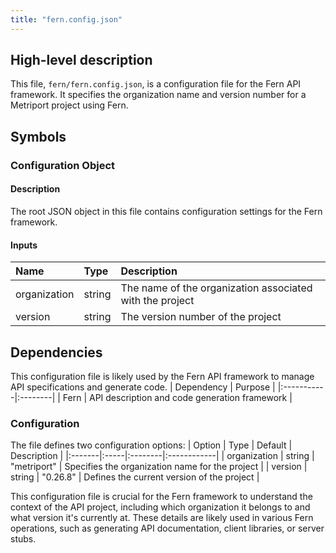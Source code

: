 ```yaml
---
title: "fern.config.json"
---
```


## High-level description
This file, `fern/fern.config.json`, is a configuration file for the Fern API framework. It specifies the organization name and version number for a Metriport project using Fern.

## Symbols

### Configuration Object
#### Description
The root JSON object in this file contains configuration settings for the Fern framework.

#### Inputs
| Name | Type | Description |
|:-----|:-----|:------------|
| organization | string | The name of the organization associated with the project |
| version | string | The version number of the project |

## Dependencies
This configuration file is likely used by the Fern API framework to manage API specifications and generate code.
| Dependency | Purpose |
|:-----------|:--------|
| Fern | API description and code generation framework |

### Configuration
The file defines two configuration options:
| Option | Type | Default | Description |
|:-------|:-----|:--------|:------------|
| organization | string | "metriport" | Specifies the organization name for the project |
| version | string | "0.26.8" | Defines the current version of the project |

This configuration file is crucial for the Fern framework to understand the context of the API project, including which organization it belongs to and what version it's currently at. These details are likely used in various Fern operations, such as generating API documentation, client libraries, or server stubs.